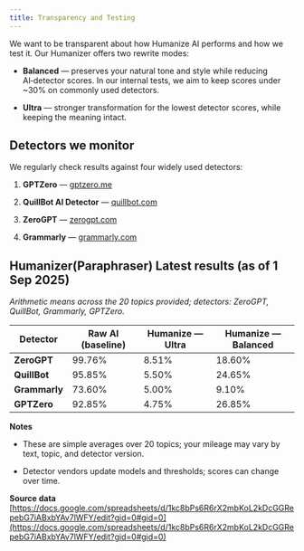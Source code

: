 ```yaml
---
title: Transparency and Testing
---
```

We want to be transparent about how Humanize AI performs and how we test it. Our Humanizer offers two rewrite modes:

- **Balanced** — preserves your natural tone and style while reducing AI‑detector scores. In our internal tests, we aim to keep scores under \~30% on commonly used detectors.

- **Ultra** — stronger transformation for the lowest detector scores, while keeping the meaning intact.

## Detectors we monitor

We regularly check results against four widely used detectors:

1. **GPTZero** — [gptzero.me](http://gptzero.me)

2. **QuillBot AI Detector** — [quillbot.com](http://quillbot.com)

3. **ZeroGPT** — [zerogpt.com](http://zerogpt.com)

4. **Grammarly** — [grammarly.com](http://grammarly.com)

## Humanizer(Paraphraser) Latest results (as of 1 Sep 2025)

*Arithmetic means across the 20 topics provided; detectors: ZeroGPT, QuillBot, Grammarly, GPTZero.*

| Detector      | Raw AI (baseline) | Humanize — Ultra | Humanize — Balanced |
| ------------- | ----------------- | ---------------- | ------------------- |
| **ZeroGPT**   | 99.76%            | 8.51%            | 18.60%              |
| **QuillBot**  | 95.85%            | 5.50%            | 24.65%              |
| **Grammarly** | 73.60%            | 5.00%            | 9.10%               |
| **GPTZero**   | 92.85%            | 4.75%            | 26.85%              |

**Notes**

- These are simple averages over 20 topics; your mileage may vary by text, topic, and detector version.

- Detector vendors update models and thresholds; scores can change over time.

**Source data**\
[https://docs.google.com/spreadsheets/d/1kc8bPs6R6rX2mbKoL2kDcGGRepebG7iABxbYAv7lWFY/edit?gid=0#gid=0](https://docs.google.com/spreadsheets/d/1kc8bPs6R6rX2mbKoL2kDcGGRepebG7iABxbYAv7lWFY/edit?gid=0#gid=0)
